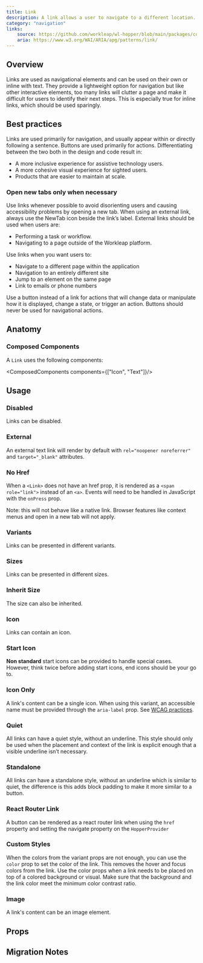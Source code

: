```yaml
---
title: Link
description: A link allows a user to navigate to a different location.
category: "navigation"
links:
    source: https://github.com/workleap/wl-hopper/blob/main/packages/components/src/link/src/Link.tsx
    aria: https://www.w3.org/WAI/ARIA/apg/patterns/link/
---
```


<Example src="link/docs/preview" isOpen />

## Overview

Links are used as navigational elements and can be used on their own or inline with text.
They provide a lightweight option for navigation but like other interactive elements, too many links will clutter a page and make it difficult for users to identify their next steps.
This is especially true for inline links, which should be used sparingly.

## Best practices

Links are used primarily for navigation, and usually appear within or directly following a sentence. Buttons are used primarily for actions.
Differentiating between the two both in the design and code result in:

- A more inclusive experience for assistive technology users.
- A more cohesive visual experience for sighted users.
- Products that are easier to maintain at scale.

### Open new tabs only when necessary

Use links whenever possible to avoid disorienting users and causing accessibility problems by opening a new tab. When using an external link, always use the NewTab icon beside the link’s label. External links should be used when users are:

- Performing a task or workflow.
- Navigating to a page outside of the Workleap platform.

Use links when you want users to:

- Navigate to a different page within the application
- Navigation to an entirely different site
- Jump to an element on the same page
- Link to emails or phone numbers

Use a button instead of a link for actions that will change data or manipulate how it is displayed, change a state, or trigger an action. Buttons should never be used for navigational actions.

## Anatomy

### Composed Components

A `Link` uses the following components:

<ComposedComponents components={["Icon", "Text"]}/>

## Usage

### Disabled

Links can be disabled.

<Example src="link/docs/disabled" />

### External

An external text link will render by default with `rel="noopener noreferrer"` and `target="_blank"` attributes.

<Example src="link/docs/external" />

### No Href

When a `<Link>` does not have an href prop, it is rendered as a `<span role="link">` instead of an `<a>`. Events will need to be handled in JavaScript with the `onPress` prop.

Note: this will not behave like a native link. Browser features like context menus and open in a new tab will not apply.

<Example src="link/docs/noHref" />

### Variants

Links can be presented in different variants.

<Example src="link/docs/variants" />

### Sizes

Links can be presented in different sizes.

<Example src="link/docs/size" />

### Inherit Size

The size can also be inherited.

<Example src="link/docs/inheritSize" />

### Icon

Links can contain an icon.

<Example src="link/docs/icon" />

### Start Icon

**Non standard** start icons can be provided to handle special cases. However, think twice before adding start icons, end icons should be your go to.

<Example src="link/docs/startIcon" />

### Icon Only

A link's content can be a single icon. When using this variant, an accessible name must be provided through the `aria-label` prop. See [WCAG practices](https://www.w3.org/TR/WCAG20-TECHS/ARIA6.html).

<Example src="link/docs/iconOnly" />

### Quiet

All links can have a quiet style, without an underline. This style should only be used when the placement and context of the link is explicit enough that a visible underline isn’t necessary.

<Example src="link/docs/quiet" />

### Standalone

All links can have a standalone style, without an underline which is similar to quiet, the difference is this adds block padding to make it more similar to a button.

<Example src="link/docs/standalone" />

### React Router Link

A button can be rendered as a react router link when using the `href` property and setting the navigate property on the `HopperProvider`

<Example src="link/docs/reactRouterLink" />

### Custom Styles

When the colors from the variant props are not enough, you can use the `color` prop to set the color of the link. This removes the hover and focus colors from the link. Use the color props when a link needs to be placed on top of a colored background or visual. Make sure that the background and the link color meet the minimum color contrast ratio.

<Example src="link/docs/staticColor" />

### Image

A link's content can be an image element.

<Example src="link/docs/image" />

## Props

<PropTable component="Link" />

## Migration Notes

<MigrateGuide src="link/docs/migration-notes" />
